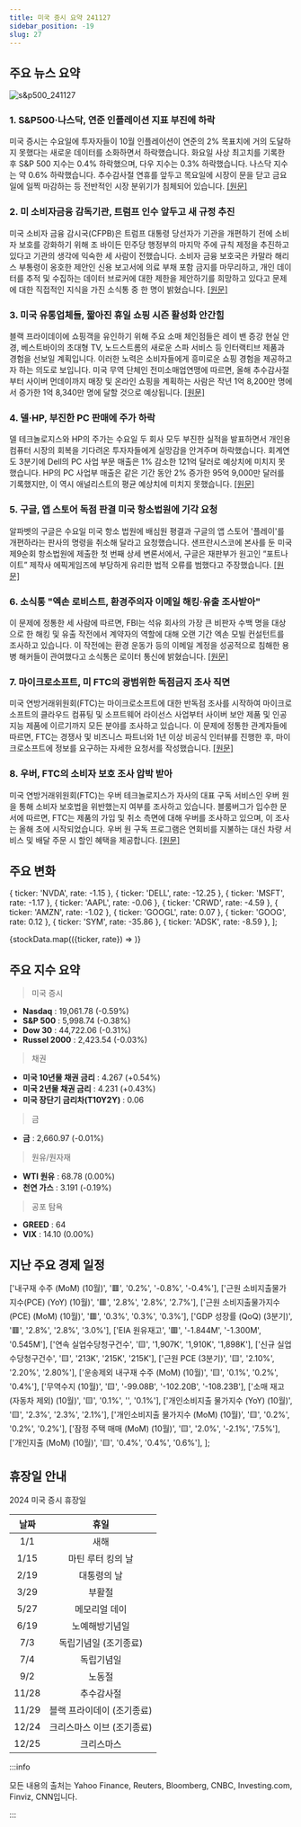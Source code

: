 ```yaml
---
title: 미국 증시 요약 241127
sidebar_position: -19
slug: 27
---
```


## 주요 뉴스 요약

![s&p500_241127](/map/241127.png)

### 1. **S&P500·나스닥, 연준 인플레이션 지표 부진에 하락**

미국 증시는 수요일에 투자자들이 10월 인플레이션이 연준의 2% 목표치에 거의 도달하지 못했다는 새로운 데이터를 소화하면서 하락했습니다. 화요일 사상 최고치를 기록한 후 S&P 500 지수는 0.4% 하락했으며, 다우 지수는 0.3% 하락했습니다. 나스닥 지수는 약 0.6% 하락했습니다. 추수감사절 연휴를 앞두고 목요일에 시장이 문을 닫고 금요일에 일찍 마감하는 등 전반적인 시장 분위기가 침체되어 있습니다. [[원문]](https://finance.yahoo.com/news/live/stock-market-today-sp-500-nasdaq-slide-after-key-fed-inflation-gauge-shows-faltering-progress-151858913.html)

### 2. **미 소비자금융 감독기관, 트럼프 인수 앞두고 새 규정 추진**

미국 소비자 금융 감시국(CFPB)은 트럼프 대통령 당선자가 기관을 개편하기 전에 소비자 보호를 강화하기 위해 조 바이든 민주당 행정부의 마지막 주에 규칙 제정을 추진하고 있다고 기관의 생각에 익숙한 세 사람이 전했습니다. 소비자 금융 보호국은 카말라 해리스 부통령이 옹호한 제안인 신용 보고서에 의료 부채 포함 금지를 마무리하고, 개인 데이터를 추적 및 수집하는 데이터 브로커에 대한 제한을 제안하기를 희망하고 있다고 문제에 대한 직접적인 지식을 가진 소식통 중 한 명이 밝혔습니다. [[원문]](https://www.reuters.com/markets/us/us-consumer-finance-watchdog-moves-new-rules-ahead-trump-takeover-2024-11-27/)

### 3. **미국 유통업체들, 짧아진 휴일 쇼핑 시즌 활성화 안간힘**

블랙 프라이데이에 쇼핑객을 유인하기 위해 주요 소매 체인점들은 레이 밴 증강 현실 안경, 베스트바이의 초대형 TV, 노드스트롬의 새로운 스파 서비스 등 인터랙티브 제품과 경험을 선보일 계획입니다. 이러한 노력은 소비자들에게 흥미로운 쇼핑 경험을 제공하고자 하는 의도로 보입니다. 미국 무역 단체인 전미소매업연맹에 따르면, 올해 추수감사절부터 사이버 먼데이까지 매장 및 온라인 쇼핑을 계획하는 사람은 작년 1억 8,200만 명에서 증가한 1억 8,340만 명에 달할 것으로 예상됩니다. [[원문]](https://www.reuters.com/business/retail-consumer/us-retailers-attempt-stir-excitement-during-shorter-holiday-shopping-season-2024-11-27/)

### 4. **델·HP, 부진한 PC 판매에 주가 하락**

델 테크놀로지스와 HP의 주가는 수요일 두 회사 모두 부진한 실적을 발표하면서 개인용 컴퓨터 시장의 회복을 기다려온 투자자들에게 실망감을 안겨주며 하락했습니다. 회계연도 3분기에 Dell의 PC 사업 부문 매출은 1% 감소한 121억 달러로 예상치에 미치지 못했습니다. HP의 PC 사업부 매출은 같은 기간 동안 2% 증가한 95억 9,000만 달러를 기록했지만, 이 역시 애널리스트의 평균 예상치에 미치지 못했습니다. [[원문]](https://finance.yahoo.com/news/dell-reports-sales-miss-estimates-210925855.html)

### 5. **구글, 앱 스토어 독점 판결 미국 항소법원에 기각 요청**

알파벳의 구글은 수요일 미국 항소 법원에 배심원 평결과 구글의 앱 스토어 '플레이'를 개편하라는 판사의 명령을 취소해 달라고 요청했습니다. 샌프란시스코에 본사를 둔 미국 제9순회 항소법원에 제출한 첫 번째 상세 변론서에서, 구글은 재판부가 원고인 “포트나이트” 제작사 에픽게임즈에 부당하게 유리한 법적 오류를 범했다고 주장했습니다. [[원문]](https://www.reuters.com/legal/google-asks-us-appeals-court-reject-app-store-monopoly-verdict-2024-11-27/)

### 6. **소식통 "엑손 로비스트, 환경주의자 이메일 해킹·유출 조사받아"**

이 문제에 정통한 세 사람에 따르면, FBI는 석유 회사의 가장 큰 비판자 수백 명을 대상으로 한 해킹 및 유출 작전에서 계약자의 역할에 대해 오랜 기간 엑손 모빌 컨설턴트를 조사하고 있습니다. 이 작전에는 환경 운동가 등의 이메일 계정을 성공적으로 침해한 용병 해커들이 관여했다고 소식통은 로이터 통신에 밝혔습니다. [[원문]](https://www.reuters.com/business/energy/exxon-lobbyist-investigated-over-hack-and-leak-environmentalist-emails-sources-2024-11-27/)

### 7. **마이크로소프트, 미 FTC의 광범위한 독점금지 조사 직면**

미국 연방거래위원회(FTC)는 마이크로소프트에 대한 반독점 조사를 시작하여 마이크로소프트의 클라우드 컴퓨팅 및 소프트웨어 라이선스 사업부터 사이버 보안 제품 및 인공지능 제품에 이르기까지 모든 분야를 조사하고 있습니다. 이 문제에 정통한 관계자들에 따르면, FTC는 경쟁사 및 비즈니스 파트너와 1년 이상 비공식 인터뷰를 진행한 후, 마이크로소프트에 정보를 요구하는 자세한 요청서를 작성했습니다. [[원문]](https://www.bloomberg.com/news/articles/2024-11-27/us-antitrust-watchdog-launches-broad-microsoft-investigation?srnd=homepage-asia)

### 8. **우버, FTC의 소비자 보호 조사 압박 받아**

미국 연방거래위원회(FTC)는 우버 테크놀로지스가 자사의 대표 구독 서비스인 우버 원을 통해 소비자 보호법을 위반했는지 여부를 조사하고 있습니다. 블룸버그가 입수한 문서에 따르면, FTC는 제품의 가입 및 취소 측면에 대해 우버를 조사하고 있으며, 이 조사는 올해 초에 시작되었습니다. 우버 원 구독 프로그램은 연회비를 지불하는 대신 차량 서비스 및 배달 주문 시 할인 혜택을 제공합니다. [[원문]](https://www.bloomberg.com/news/articles/2024-11-27/uber-faces-ftc-consumer-protection-probe-over-subscription-plans)

## 주요 변화

  { ticker: 'NVDA', rate: -1.15 },
  { ticker: 'DELL', rate: -12.25 },
  { ticker: 'MSFT', rate: -1.17 },
  { ticker: 'AAPL', rate: -0.06 },
  { ticker: 'CRWD', rate: -4.59 },
  { ticker: 'AMZN', rate: -1.02 },
  { ticker: 'GOOGL', rate: 0.07 },
  { ticker: 'GOOG', rate: 0.12 },
  { ticker: 'SYM', rate: -35.86 },
  { ticker: 'ADSK', rate: -8.59 },
];

{stockData.map(({ticker, rate}) => <StockCardMini key={ticker} ticker={ticker} rate={rate}></StockCardMini>)}

## 주요 지수 요약

> 미국 증시

- **Nasdaq** : 19,061.78 (-0.59%)
- **S&P 500** : 5,998.74 (-0.38%)
- **Dow 30** : 44,722.06 (-0.31%)
- **Russel 2000** : 2,423.54 (-0.03%)

> 채권

- **미국 10년물 채권 금리** : 4.267 (+0.54%)
- **미국 2년물 채권 금리** : 4.231 (+0.43%)
- **미국 장단기 금리차(T10Y2Y)** : 0.06

> 금

- **금** : 2,660.97 (-0.01%)

> 원유/원자재

- **WTI 원유** : 68.78 (0.00%)
- **천연 가스** : 3.191 (-0.19%)

> 공포 탐욕

- **GREED** : 64
- **VIX** : 14.10 (0.00%)

## 지난 주요 경제 일정

  ['내구재 수주 (MoM) (10월)', '🟥', '0.2%', '-0.8%', '-0.4%'],
  ['근원 소비지출물가지수(PCE) (YoY) (10월)', '🟥', '2.8%', '2.8%', '2.7%'],
  ['근원 소비지출물가지수(PCE) (MoM) (10월)', '🟥', '0.3%', '0.3%', '0.3%'],
  ['GDP 성장률 (QoQ) (3분기)', '🟥', '2.8%', '2.8%', '3.0%'],
  ['EIA 원유재고', '🟥', '-1.844M', '-1.300M', '0.545M'],
  ['연속 실업수당청구건수', '🟨', '1,907K', '1,910K', '1,898K'],
  ['신규 실업수당청구건수', '🟨', '213K', '215K', '215K'],
  ['근원 PCE (3분기)', '🟨', '2.10%', '2.20%', '2.80%'],
  ['운송제외 내구재 수주 (MoM) (10월)', '🟨', '0.1%', '0.2%', '0.4%'],
  ['무역수지 (10월)', '🟨', '-99.08B', '-102.20B', '-108.23B'],
  ['소매 재고(자동차 제외) (10월)', '🟨', '0.1%', '', '0.1%'],
  ['개인소비지출 물가지수 (YoY) (10월)', '🟨', '2.3%', '2.3%', '2.1%'],
  ['개인소비지출 물가지수 (MoM) (10월)', '🟨', '0.2%', '0.2%', '0.2%'],
  ['잠정 주택 매매 (MoM) (10월)', '🟨', '2.0%', '-2.1%', '7.5%'],
  ['개인지출 (MoM) (10월)', '🟨', '0.4%', '0.4%', '0.6%'],
];

<EconomicCalendar data={eventsData} />

## 휴장일 안내

2024 미국 증시 휴장일

| 날짜  |            휴일            |
| :---: | :------------------------: |
|  1/1  |            새해            |
| 1/15  |     마틴 루터 킹의 날      |
| 2/19  |        대통령의 날         |
| 3/29  |           부활절           |
| 5/27  |       메모리얼 데이        |
| 6/19  |       노예해방기념일       |
|  7/3  |   독립기념일 (조기종료)    |
|  7/4  |         독립기념일         |
|  9/2  |           노동절           |
| 11/28 |         추수감사절         |
| 11/29 | 블랙 프라이데이 (조기종료) |
| 12/24 | 크리스마스 이브 (조기종료) |
| 12/25 |         크리스마스         |

:::info

모든 내용의 출처는 Yahoo Finance, Reuters, Bloomberg, CNBC, Investing.com, Finviz, CNN입니다.

:::
